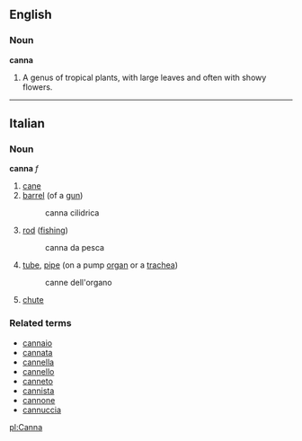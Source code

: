 ==English==

===Noun===

'''canna'''

#A genus of tropical plants, with large leaves and often with showy flowers.

----

==Italian==
===Noun===
'''canna''' ''f''

#[[cane]]
#[[barrel]] (of a [[gun]])
#:canna cilidrica
#[[rod]] ([[fishing]])
#:canna da pesca
#[[tube]], [[pipe]] (on a pump [[organ]] or a [[trachea]])
#: canne dell'organo
#[[chute]]

===Related terms===
*[[cannaio]]
*[[cannata]]
*[[cannella]]
*[[cannello]]
*[[canneto]]
*[[cannista]]
*[[cannone]]
*[[cannuccia]]

[[pl:Canna]]